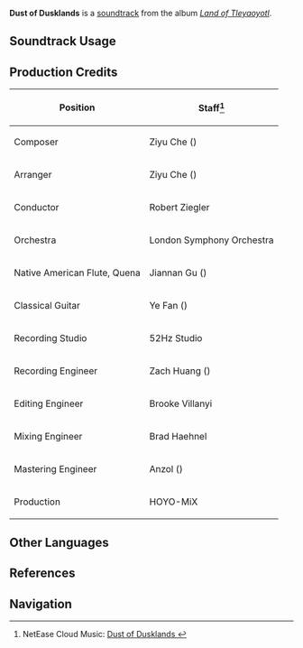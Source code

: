 {{Stub|production credits}}
{{Soundtrack Infobox
|image          = Land of Tleyaoyotl.png
|album          = Land of Tleyaoyotl
|disc           = 2
|number         = 47
|featured       = 
|featured2      = 
|featured3      = 
|featured_disc  = 
|featured_disc2 = 
|featured_disc3 = 
|youtube_id     = tZbrjROXoi4
|spotify_id     = 7qAWCvJjwEuraZoLc9Tvn4
|previous       = Silent Voices of the Night
|next           = Flute of Uilacapitztli
}}
'''Dust of Dusklands''' is a [[soundtrack]] from the album ''[[Land of Tleyaoyotl]]''.

==Soundtrack Usage==
{{Soundtrack Usage
|location          = Basin of Unnumbered Flames//night;;Coatepec Mountain//night;;Tequemecan Valley//night;;Toyac Springs//night
|quest             = Home of the Hot Springs;;Threadlike Whispers;;Medicine Born of Guilt
|domain            = 
|eventgameplay     = 
|special_displayed = 
|special           = 
|teapot            = 
|mediaoriginal     =
}}
<!--
==Other Arrangements==
{{Files by Category Gallery|Media Using an Unreleased Arrangement of {{subst:#titleparts:{{subst:PAGENAME}}}} Soundtrack}}
-->
==Production Credits==
{| class="wikitable"
! Position
! Staff<ref>NetEase Cloud Music: [https://music.163.com/#/song?id=2635292796 Dust of Dusklands {{zh|暮色落音尘}}]</ref>
|-
! Composer
| Ziyu Che ({{zh|车子玉}})
|-
! Arranger
| Ziyu Che ({{zh|车子玉}})
|-
! Conductor
| Robert Ziegler
|-
! Orchestra
| London Symphony Orchestra
|-
! Native American Flute, Quena
| Jiannan Gu ({{zh|顾剑楠}})
|-
! Classical Guitar
| Ye Fan ({{zh|范晔}})
|-
! Recording Studio
| 52Hz Studio
|-
! Recording Engineer
| Zach Huang ({{zh|黄巍}})
|-
! Editing Engineer
| Brooke Villanyi
|-
! Mixing Engineer
| Brad Haehnel
|-
! Mastering Engineer
| Anzol ({{zh|鸦雀有声}})
|-
! Production
| HOYO-MiX
|}

<!--
==Gallery==
<gallery>
</gallery>

==Trivia==
-->
==Other Languages==
{{Other Languages
|en      = Dust of Dusklands
|zhs     = 
|zhs_rm  = 
|zht     = 
|zht_rm  = 
|zh_tl   = 
|ja      = 
|ja_rm   = 
|ja_tl   = 
}}

==References==
{{Reflist}}

==Navigation==
{{Soundtrack Navbox|Land of Tleyaoyotl}}